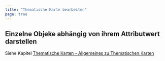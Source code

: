 ```yaml
---
title: "Thematische Karte bearbeiten"
page: true
---
```

## Einzelne Objeke abh&#228;ngig von ihrem Attributwert darstellen

Siehe Kapitel [Thematische Karten - Allgemeines zu Thematischen Karten](../thematischekarten/allgemein)
